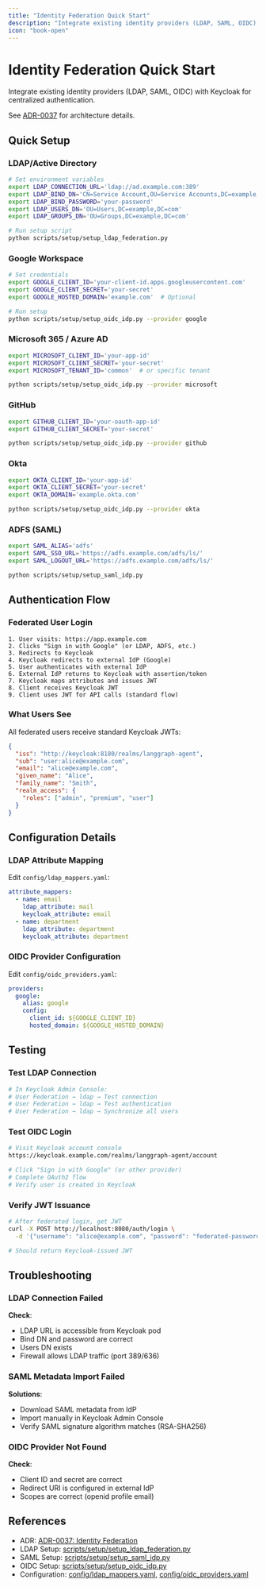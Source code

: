 ```yaml
---
title: "Identity Federation Quick Start"
description: "Integrate existing identity providers (LDAP, SAML, OIDC) with Keycloak for centralized authentication."
icon: "book-open"
---
```



# Identity Federation Quick Start

Integrate existing identity providers (LDAP, SAML, OIDC) with Keycloak for centralized authentication.

See [ADR-0037](/architecture/adr-0037-identity-federation) for architecture details.

## Quick Setup

### LDAP/Active Directory

```bash
# Set environment variables
export LDAP_CONNECTION_URL='ldap://ad.example.com:389'
export LDAP_BIND_DN='CN=Service Account,OU=Service Accounts,DC=example,DC=com'
export LDAP_BIND_PASSWORD='your-password'
export LDAP_USERS_DN='OU=Users,DC=example,DC=com'
export LDAP_GROUPS_DN='OU=Groups,DC=example,DC=com'

# Run setup script
python scripts/setup/setup_ldap_federation.py
```

### Google Workspace

```bash
# Set credentials
export GOOGLE_CLIENT_ID='your-client-id.apps.googleusercontent.com'
export GOOGLE_CLIENT_SECRET='your-secret'
export GOOGLE_HOSTED_DOMAIN='example.com'  # Optional

# Run setup
python scripts/setup/setup_oidc_idp.py --provider google
```

### Microsoft 365 / Azure AD

```bash
export MICROSOFT_CLIENT_ID='your-app-id'
export MICROSOFT_CLIENT_SECRET='your-secret'
export MICROSOFT_TENANT_ID='common'  # or specific tenant

python scripts/setup/setup_oidc_idp.py --provider microsoft
```

### GitHub

```bash
export GITHUB_CLIENT_ID='your-oauth-app-id'
export GITHUB_CLIENT_SECRET='your-secret'

python scripts/setup/setup_oidc_idp.py --provider github
```

### Okta

```bash
export OKTA_CLIENT_ID='your-app-id'
export OKTA_CLIENT_SECRET='your-secret'
export OKTA_DOMAIN='example.okta.com'

python scripts/setup/setup_oidc_idp.py --provider okta
```

### ADFS (SAML)

```bash
export SAML_ALIAS='adfs'
export SAML_SSO_URL='https://adfs.example.com/adfs/ls/'
export SAML_LOGOUT_URL='https://adfs.example.com/adfs/ls/'

python scripts/setup/setup_saml_idp.py
```

## Authentication Flow

### Federated User Login

```
1. User visits: https://app.example.com
2. Clicks "Sign in with Google" (or LDAP, ADFS, etc.)
3. Redirects to Keycloak
4. Keycloak redirects to external IdP (Google)
5. User authenticates with external IdP
6. External IdP returns to Keycloak with assertion/token
7. Keycloak maps attributes and issues JWT
8. Client receives Keycloak JWT
9. Client uses JWT for API calls (standard flow)
```

### What Users See

All federated users receive standard Keycloak JWTs:

```json
{
  "iss": "http://keycloak:8180/realms/langgraph-agent",
  "sub": "user:alice@example.com",
  "email": "alice@example.com",
  "given_name": "Alice",
  "family_name": "Smith",
  "realm_access": {
    "roles": ["admin", "premium", "user"]
  }
}
```

## Configuration Details

### LDAP Attribute Mapping

Edit `config/ldap_mappers.yaml`:

```yaml
attribute_mappers:
  - name: email
    ldap_attribute: mail
    keycloak_attribute: email
  - name: department
    ldap_attribute: department
    keycloak_attribute: department
```

### OIDC Provider Configuration

Edit `config/oidc_providers.yaml`:

```yaml
providers:
  google:
    alias: google
    config:
      client_id: ${GOOGLE_CLIENT_ID}
      hosted_domain: ${GOOGLE_HOSTED_DOMAIN}
```

## Testing

### Test LDAP Connection

```bash
# In Keycloak Admin Console:
# User Federation → ldap → Test connection
# User Federation → ldap → Test authentication
# User Federation → ldap → Synchronize all users
```

### Test OIDC Login

```bash
# Visit Keycloak account console
https://keycloak.example.com/realms/langgraph-agent/account

# Click "Sign in with Google" (or other provider)
# Complete OAuth2 flow
# Verify user is created in Keycloak
```

### Verify JWT Issuance

```bash
# After federated login, get JWT
curl -X POST http://localhost:8080/auth/login \
  -d '{"username": "alice@example.com", "password": "federated-password"}'

# Should return Keycloak-issued JWT
```

## Troubleshooting

### LDAP Connection Failed

**Check**:
- LDAP URL is accessible from Keycloak pod
- Bind DN and password are correct
- Users DN exists
- Firewall allows LDAP traffic (port 389/636)

### SAML Metadata Import Failed

**Solutions**:
- Download SAML metadata from IdP
- Import manually in Keycloak Admin Console
- Verify SAML signature algorithm matches (RSA-SHA256)

### OIDC Provider Not Found

**Check**:
- Client ID and secret are correct
- Redirect URI is configured in external IdP
- Scopes are correct (openid profile email)

## References

- ADR: [ADR-0037: Identity Federation](/architecture/adr-0037-identity-federation)
- LDAP Setup: [scripts/setup/setup_ldap_federation.py](/scripts/setup/setup_ldap_federation.py)
- SAML Setup: [scripts/setup/setup_saml_idp.py](/scripts/setup/setup_saml_idp.py)
- OIDC Setup: [scripts/setup/setup_oidc_idp.py](/scripts/setup/setup_oidc_idp.py)
- Configuration: [config/ldap_mappers.yaml](/config/ldap_mappers.yaml), [config/oidc_providers.yaml](/config/oidc_providers.yaml)
